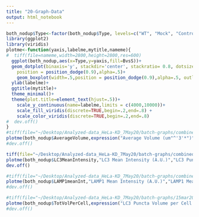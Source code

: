 ```yaml
---
title: "20-Graph-Data"
output: html_notebook
---
```



```r
both_nodup$Type<-factor(both_nodup$Type, levels=c("WT", "Mock", "Control", "tepsin", "AP4E1"))
library(ggplot2)
library(viridis)
plotme<-function(yaxis,labelme,mytitle,nameme){
#  tiff(file=nameme,width=2800,height=2800,res=600)
  ggplot(both_nodup,aes(x=Type,y=yaxis,fill=BvsS))+
  geom_dotplot(binaxis='y', stackdir='center', stackratio= 0.8, dotsize = 0.25,
    position = position_dodge(0.9),alpha=.5)+
    geom_boxplot(width=.5,position = position_dodge(0.9),alpha=.5, outlier.shape = NA) +
  ylab(labelme)+
  ggtitle(mytitle)+
  theme_minimal()+
  theme(plot.title=element_text(hjust=.5))+
    scale_y_continuous(name=labelme,limits = c(4000,10000))+
    scale_fill_viridis(discrete=TRUE,begin=.2,end=.8) +
    scale_color_viridis(discrete=TRUE,begin=.2,end=.8)
#  dev.off()
}
#tiff(file="~/Desktop/Analyzed-data_HeLa-KD_7May20/batch-graphs/combined_aveVol.tiff",width=3000,height=2800,res=600)
plotme(both_nodup$AverageVolume,expression("Average Volume (um"^'3'*")"),"Average Puncta Volumes")
#dev.off()

tiff(file="~/Desktop/Analyzed-data_HeLa-KD_7May20/batch-graphs/combined-adjScale_meanInt-LC3.tiff",width=3000,height=2800,res=600)
plotme(both_nodup$LC3MeanIntensity,"LC3 Mean Intensity (A.U.)","LC3 Puncta Mean Intensity")
dev.off()

#tiff(file="~/Desktop/Analyzed-data_HeLa-KD_7May20/batch-graphs/combined_meanInt-LAMP1.tiff",width=3000,height=2800,res=600)
plotme(both_nodup$LAMP1meanInt,"LAMP1 Mean Intensity (A.U.)","LAMP1 Mean Intensity")
#dev.off()

#tiff(file="~/Desktop/Analyzed-data_HeLa-KD_7May20/batch-graphs/15mar20_TotVolPerCell.tiff",width=2800,height=2800,res=600)
plotme(both_nodup$TotVolPerCell,expression("LC3 Puncta Volume per Cell (um"^'3'/"cell"*")"),"Total LC3 Puncta Volume per Cell")
#dev.off()

```